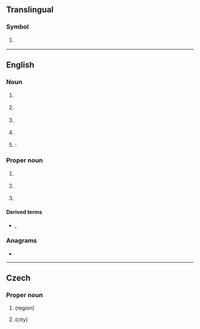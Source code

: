 {{also|Lb|lb|LB.|Lb.|lb.|.lb|L.B.|L. B.|℔}}
==Translingual==

===Symbol===
{{mul-symbol}}

# {{ISO 3166|1|2|Lebanon}}
#: {{syn|mul|LBN|qq1={{w|ISO 3166-1 alpha-3|alpha-3}}}}

----

==English==

===Noun===
{{en-noun}}

# {{lb|en|soccer}} {{initialism of|en|left back}}
# {{lb|en|American football}} {{initialism of|en|linebacker}}
# {{lb|en|military}} {{initialism of|en|local board}}<!--local draft board-->
# {{lb|en|pathology}} {{initialism of|en|Lewy body}}
# {{alternative form of|en|lb}}: {{abbreviation of|en|pound||unit of weight}}

===Proper noun===
{{en-proper noun}}

# {{lb|en|attributive}} {{initialism of|en|[[Langmuir]]–[[Blodgett]]}}
# {{lb|en|UK}} {{initialism of|en|[[London]] [[borough|Borough]]}}
# {{initialism of|en|Linear B}}

====Derived terms====
* {{l|en|LB film}}, {{l|en|LB trough}}

===Anagrams===
* {{anagrams|en|a=bl|B/L|BL}}

----

==Czech==

===Proper noun===
{{cs-proper noun}}

# {{abbr of|cs|[[Liberec]]|nodot=1}} (region)
# {{abbr of|cs|[[Liberec]]|nodot=1}} (city)